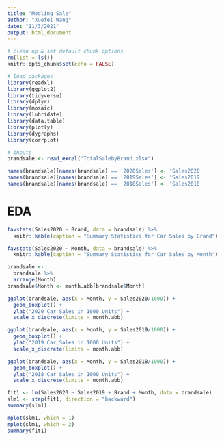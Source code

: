 ```yaml
---
title: "Modling Sale"
author: "Xuefei Wang"
date: "11/3/2021"
output: html_document
---
```


```r
# clean up & set default chunk options
rm(list = ls())
knitr::opts_chunk$set(echo = FALSE)

# load packages
library(readxl)
library(ggplot2)
library(tidyverse)
library(dplyr)
library(mosaic)
library(lubridate)
library(data.table)
library(plotly)
library(dygraphs)
library(corrplot)

# inputs
brandsale <- read_excel("TotalSalebyBrand.xlsx")
```

```r
names(brandsale)[names(brandsale) == '2020Sales'] <- 'Sales2020'
names(brandsale)[names(brandsale) == '2019Sales'] <- 'Sales2019'
names(brandsale)[names(brandsale) == '2018Sales'] <- 'Sales2018'
```

# EDA

```r
favstats(Sales2020 ~ Brand, data = brandsale) %>% 
  knitr::kable(caption = "Summary Statistics for Car Sales by Brand")
```
```r
favstats(Sales2020 ~ Month, data = brandsale) %>% 
  knitr::kable(caption = "Summary Statistics for Car Sales by Month")
```
```r
brandsale <-
  brandsale %>%
  arrange(Month)
brandsale$Month <- month.abb[brandsale$Month]
```

```r
ggplot(brandsale, aes(x = Month, y = Sales2020/1000)) +
  geom_boxplot() +
  ylab("2020 Car Sales in 1000 Units") +
  scale_x_discrete(limits = month.abb)
```
```r
ggplot(brandsale, aes(x = Month, y = Sales2019/1000)) +
  geom_boxplot() +
  ylab("2019 Car Sales in 1000 Units") +
  scale_x_discrete(limits = month.abb)
```

```r
ggplot(brandsale, aes(x = Month, y = Sales2018/1000)) +
  geom_boxplot() +
  ylab("2018 Car Sales in 1000 Units") +
  scale_x_discrete(limits = month.abb)
```

```r
fit1 <- lm(Sales2020 ~ Sales2019 + Brand + Month, data = brandsale)
slm1 <- step(fit1, direction = "backward")
summary(slm1)
```
```r
mplot(slm1, which = 1)
mplot(slm1, which = 2)
summary(fit1)
```
```r

```


